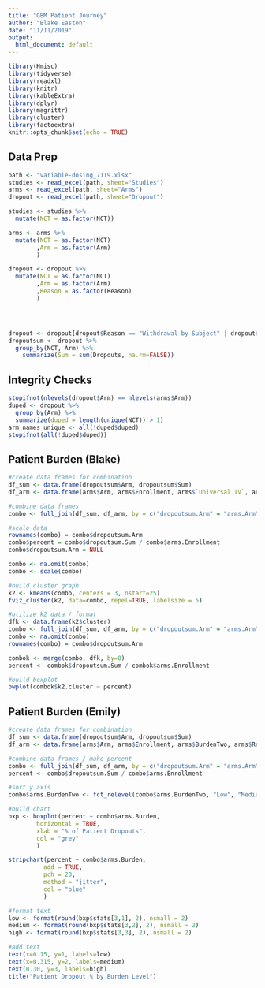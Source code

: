 ---
title: "GBM Patient Journey"
author: "Blake Easton"
date: "11/11/2019"
output:
  html_document: default
---

```{r setup, include=FALSE}
library(Hmisc)
library(tidyverse)
library(readxl)
library(knitr)
library(kableExtra)
library(dplyr)
library(magrittr)
library(cluster)
library(factoextra)
knitr::opts_chunk$set(echo = TRUE)
```

## Data Prep

```{r data-prep}
path <- "variable-dosing_7119.xlsx"
studies <- read_excel(path, sheet="Studies")
arms <- read_excel(path, sheet="Arms")
dropout <- read_excel(path, sheet="Dropout")

studies <- studies %>%
  mutate(NCT = as.factor(NCT))

arms <- arms %>%
  mutate(NCT = as.factor(NCT)
        ,Arm = as.factor(Arm)
        )

dropout <- dropout %>%
  mutate(NCT = as.factor(NCT)
        ,Arm = as.factor(Arm)
        ,Reason = as.factor(Reason)
        )




dropout <- dropout[dropout$Reason == "Withdrawal by Subject" | dropout$Reason == "Patient Refusal" | dropout$Reason == "Study Compliance",]
dropoutsum <- dropout %>%
  group_by(NCT, Arm) %>%
    summarize(Sum = sum(Dropouts, na.rm=FALSE))
```

## Integrity Checks
```{r integrity-checks}
stopifnot(nlevels(dropout$Arm) == nlevels(arms$Arm))
duped <- dropout %>%
  group_by(Arm) %>%
  summarize(duped = length(unique(NCT)) > 1)
arm_names_unique <- all(!duped$duped)
stopifnot(all(!duped$duped))
```

## Patient Burden (Blake)

```{r patient-burden, fig.height=5, fig.cap="Burden is based on the combination of these factors: % Serious Adverse Events, % Non Serious Adverse Events, use of IV, use of radiation, & use of surgery."}
#create data frames for combination
df_sum <- data.frame(dropoutsum$Arm, dropoutsum$Sum)
df_arm <- data.frame(arms$Arm, arms$Enrollment, arms$`Universal IV`, arms$Radiation, arms$Surgery, arms$SOC, arms$Concomitant, arms$Adjuvant, arms$Recurrent)

#combine data frames
combo <- full_join(df_sum, df_arm, by = c("dropoutsum.Arm" = "arms.Arm" ))

#scale data
rownames(combo) = combo$dropoutsum.Arm
combo$percent = combo$dropoutsum.Sum / combo$arms.Enrollment
combo$dropoutsum.Arm = NULL

combo <- na.omit(combo)
combo <- scale(combo)

#build cluster graph
k2 <- kmeans(combo, centers = 3, nstart=25)
fviz_cluster(k2, data=combo, repel=TRUE, labelsize = 5)

#utilize k2 data / format
dfk <- data.frame(k2$cluster)
combo <- full_join(df_sum, df_arm, by = c("dropoutsum.Arm" = "arms.Arm" ))
combo <- na.omit(combo)
rownames(combo) = combo$dropoutsum.Arm

combok <- merge(combo, dfk, by=0)
percent <- combok$dropoutsum.Sum / combok$arms.Enrollment

#build boxplot
bwplot(combok$k2.cluster ~ percent)

```
## Patient Burden (Emily)

```{r patient-burden-emily, fig.height=5, fig.cap="**TODO**"}
#create data frames for combination
df_sum <- data.frame(dropoutsum$Arm, dropoutsum$Sum)
df_arm <- data.frame(arms$Arm, arms$Enrollment, arms$BurdenTwo, arms$Recurrent)

#combine data frames / make percent
combo <- full_join(df_sum, df_arm, by = c("dropoutsum.Arm" = "arms.Arm" ))
percent <- combo$dropoutsum.Sum / combo$arms.Enrollment

#sort y axis
combo$arms.BurdenTwo <- fct_relevel(combo$arms.BurdenTwo, "Low", "Medium", "High")

#build chart
bxp <- boxplot(percent ~ combo$arms.Burden, 
        horizontal = TRUE,
        xlab = "% of Patient Dropouts",
        col = "grey"
        )

stripchart(percent ~ combo$arms.Burden, 
          add = TRUE,
          pch = 20,
          method = "jitter",
          col = "blue"
          )

#format text
low <- format(round(bxp$stats[3,1], 2), nsmall = 2)
medium <- format(round(bxp$stats[3,2], 2), nsmall = 2)
high <- format(round(bxp$stats[3,3], 2), nsmall = 2)

#add text
text(x=0.15, y=1, labels=low)
text(x=0.315, y=2, labels=medium)
text(0.30, y=3, labels=high)
title("Patient Dropout % by Burden Level")

```



